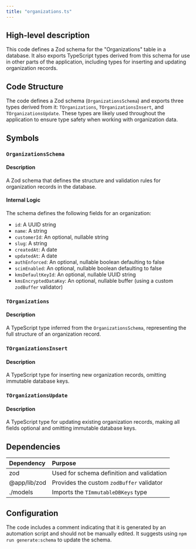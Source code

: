 ```yaml
---
title: "organizations.ts"
---
```


## High-level description
This code defines a Zod schema for the "Organizations" table in a database. It also exports TypeScript types derived from this schema for use in other parts of the application, including types for inserting and updating organization records.

## Code Structure
The code defines a Zod schema (`OrganizationsSchema`) and exports three types derived from it: `TOrganizations`, `TOrganizationsInsert`, and `TOrganizationsUpdate`. These types are likely used throughout the application to ensure type safety when working with organization data.

## Symbols

### `OrganizationsSchema`
#### Description
A Zod schema that defines the structure and validation rules for organization records in the database.

#### Internal Logic
The schema defines the following fields for an organization:
- `id`: A UUID string
- `name`: A string
- `customerId`: An optional, nullable string
- `slug`: A string
- `createdAt`: A date
- `updatedAt`: A date
- `authEnforced`: An optional, nullable boolean defaulting to false
- `scimEnabled`: An optional, nullable boolean defaulting to false
- `kmsDefaultKeyId`: An optional, nullable UUID string
- `kmsEncryptedDataKey`: An optional, nullable buffer (using a custom `zodBuffer` validator)

### `TOrganizations`
#### Description
A TypeScript type inferred from the `OrganizationsSchema`, representing the full structure of an organization record.

### `TOrganizationsInsert`
#### Description
A TypeScript type for inserting new organization records, omitting immutable database keys.

### `TOrganizationsUpdate`
#### Description
A TypeScript type for updating existing organization records, making all fields optional and omitting immutable database keys.

## Dependencies
| Dependency | Purpose |
|:-----------|:--------|
| zod | Used for schema definition and validation |
| @app/lib/zod | Provides the custom `zodBuffer` validator |
| ./models | Imports the `TImmutableDBKeys` type |

## Configuration
The code includes a comment indicating that it is generated by an automation script and should not be manually edited. It suggests using `npm run generate:schema` to update the schema.